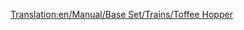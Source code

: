 [[Translation:en/Manual/Base Set/Trains/Toffee Hopper]]
{{en/Manual/Base Set/Trains/Trains Carriages new|NormalCost=£1,125 ($2,250)
|NormalWeight=20 / 50 t
|Picture=[[File:en/Manual/Base Set/Trains/Toffeehopper.png]]
|NormalCapacity=30 tonnes of toffee
|MonoCost="
|MonoWeight=20 / 55 t
|MonoCapacity=35 tonnes of toffee
|MagCost="
|MagWeight=20 / 57 t
|MagCapacity=37 tonnes of toffee
|Description=A railway car designed for transporting toffee. Use this hopper if you want to transport toffee from the toffee quarry to the sweet factory.
}}